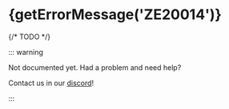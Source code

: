 
# {getErrorMessage('ZE20014')}

<ErrorInfo code="ZE20014" terminal />

{/* TODO */}

::: warning

Not documented yet. Had a problem and need help?

Contact us in our [discord](https://zephyr-cloud.io/discord)!

:::
